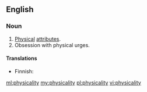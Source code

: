 ==English==

===Noun===
{{en-noun|~|physicalities}}

# [[physical|Physical]] [[attribute]]s.
# Obsession with physical urges.

====Translations====
{{trans-top|physical attributes}}
* Finnish: {{t|fi|fysikaalisuus}}
{{trans-mid}}
{{trans-bottom}}

[[ml:physicality]]
[[my:physicality]]
[[pl:physicality]]
[[vi:physicality]]